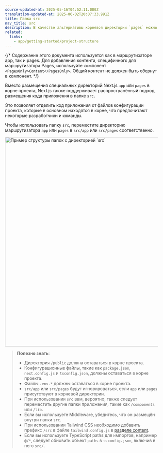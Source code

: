 ```yaml
---
source-updated-at: 2025-05-16T04:52:11.000Z
translation-updated-at: 2025-06-02T20:07:33.991Z
title: Папка src
nav_title: src
description: В качестве альтернативы корневой директории `pages` можно сохранять страницы в папке `src`.
related:
  links:
    - app/getting-started/project-structure
---
```


{/* Содержание этого документа используется как в маршрутизаторе app, так и pages. Для добавления контента, специфичного для маршрутизатора Pages, используйте компонент `<PagesOnly>Content</PagesOnly>`. Общий контент не должен быть обернут в компонент. */}

Вместо размещения специальных директорий Next.js `app` или `pages` в корне проекта, Next.js также поддерживает распространённый подход размещения кода приложения в папке `src`.

Это позволяет отделить код приложения от файлов конфигурации проекта, которые в основном находятся в корне, что предпочитают некоторые разработчики и команды.

Чтобы использовать папку `src`, переместите директорию маршрутизатора `app` или `pages` в `src/app` или `src/pages` соответственно.

<Image
  alt="Пример структуры папок с директорией `src`"
  srcLight="/docs/light/project-organization-src-directory.png"
  srcDark="/docs/dark/project-organization-src-directory.png"
  width="1600"
  height="687"
/>

> **Полезно знать**:
>
> - Директория `/public` должна оставаться в корне проекта.
> - Конфигурационные файлы, такие как `package.json`, `next.config.js` и `tsconfig.json`, должны оставаться в корне проекта.
> - Файлы `.env.*` должны оставаться в корне проекта.
> - `src/app` или `src/pages` будут игнорироваться, если `app` или `pages` присутствуют в корневой директории.
> - При использовании `src` вам, вероятно, также следует переместить другие папки приложения, такие как `/components` или `/lib`.
> - Если вы используете Middleware, убедитесь, что он размещён внутри папки `src`.
> - При использовании Tailwind CSS необходимо добавить префикс `/src` в файле `tailwind.config.js` в [разделе content](https://tailwindcss.com/docs/content-configuration).
> - Если вы используете TypeScript paths для импортов, например `@/*`, следует обновить объект `paths` в `tsconfig.json`, включив в него `src/`.